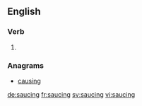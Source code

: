
==English==

===Verb===
{{head|en}}

# {{present participle of|sauce}}

===Anagrams===
* [[causing#English|causing]]

[[de:saucing]]
[[fr:saucing]]
[[sv:saucing]]
[[vi:saucing]]